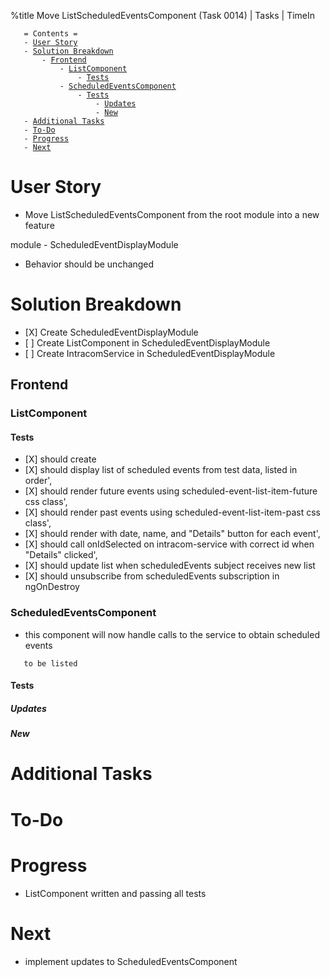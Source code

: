 %title Move ListScheduledEventsComponent (Task 0014) | Tasks | TimeIn

    = Contents =
    - [[#User Story|User Story]]
    - [[#Solution Breakdown|Solution Breakdown]]
        - [[#Solution Breakdown#Frontend|Frontend]]
            - [[#Solution Breakdown#Frontend#ListComponent|ListComponent]]
                - [[#Solution Breakdown#Frontend#ListComponent#Tests|Tests]]
            - [[#Solution Breakdown#Frontend#ScheduledEventsComponent|ScheduledEventsComponent]]
                - [[#Solution Breakdown#Frontend#ScheduledEventsComponent#Tests|Tests]]
                    - [[#Solution Breakdown#Frontend#ScheduledEventsComponent#Tests#Updates|Updates]]
                    - [[#Solution Breakdown#Frontend#ScheduledEventsComponent#Tests#New|New]]
    - [[#Additional Tasks|Additional Tasks]]
    - [[#To-Do|To-Do]]
    - [[#Progress|Progress]]
    - [[#Next|Next]]

= User Story =
* Move ListScheduledEventsComponent from the root module into a new feature
module - ScheduledEventDisplayModule
* Behavior should be unchanged
= Solution Breakdown =
* [X] Create ScheduledEventDisplayModule
* [ ] Create ListComponent in ScheduledEventDisplayModule
* [ ] Create IntracomService in ScheduledEventDisplayModule
== Frontend ==
=== ListComponent ===
==== Tests ====
* [X] should create
* [X] should display list of scheduled events from test data, listed in order',
* [X] should render future events using scheduled-event-list-item-future css class',
* [X] should render past events using scheduled-event-list-item-past css class',
* [X] should render with date, name, and "Details" button for each event',
* [X] should call onIdSelected on intracom-service with correct id when "Details" clicked',
* [X] should update list when scheduledEvents subject receives new list
* [X] should unsubscribe from scheduledEvents subscription in ngOnDestroy
=== ScheduledEventsComponent ===
* this component will now handle calls to the service to obtain scheduled events
    to be listed
==== Tests ====
===== Updates =====
===== New =====
= Additional Tasks =
= To-Do =
= Progress =
* ListComponent written and passing all tests
= Next =
* implement updates to ScheduledEventsComponent


